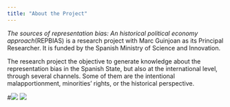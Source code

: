 ---
title: "About the Project"
---

*The sources of representation bias: An historical political economy approach*(REPBIAS) is a research project with Marc Guinjoan as its Principal Researcher. It is funded by the Spanish Ministry of Science and Innovation.

The research project the objective to generate knowledge about the representation bias in the Spanish State, but also at the international level, through several channels. Some of them are the intentional malapportionment, minorities' rights, or the historical perspective.

#![](images/foto%20about.jpg){fig-align="center"}
![](images/micin-UEfse-aei-1024x299.jpg){fig-align="center"}
